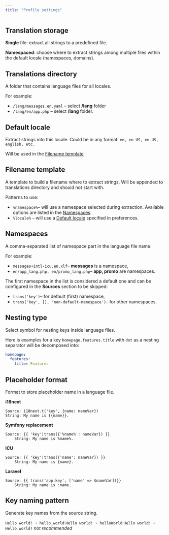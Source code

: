 ```yaml
---
title: "Profile settings"
---
```




## Translation storage
**Single** file: extract all strings to a predefined file.

**Namespaced**: choose where to extract strings among multiple files within the default locale (namespaces, domains).

## Translations directory
A folder that contains language files for all locales.

For example:
 - `/lang/messages.en.yaml` – select **/lang** folder
 - `/lang/en/app.php` – select **/lang** folder.

## Default locale
Extract strings into this locale. Could be in any format: `en, en_US, en-US, english, etc.`

Will be used in the [Filename template](#filename-template)

## Filename template
A template to build a filename where to extract strings.
Will be appended to translations directory and should not start with.

Patterns to use:
 - `%namespace%`– will use a namespace selected during extraction. Available options are listed in the [Namespaces](#namespaces).
 - `%locale%` – will use a [Default locale](#default-locale) specified in preferences.

## Namespaces
A comma-separated list of namespace part in the language file name.

For example:
 - `messages+intl-icu.en.xlf`– **messages** is a namespace,
 - `en/app_lang.php, en/promo_lang.php`– **app, promo** are namespaces.
    
The first namespace in the list is considered a default one and can be configured in the **Sources** section to be skipped:
 - `trans('key')`– for default (first) namespace,
 - `trans('key', [], 'non-default-namespace')`– for other namespaces.

## Nesting type
Select symbol for nesting keys inside language files.

Here is examples for a key `homepage.features.title` with `dot` as a nesting separator will be decomposed into:

```yaml title="example.yaml"
homepage:
  features:
    title: Features
```

## Placeholder format
Format to store placeholder name in a language file.

**i18next**

```
Source: i18next.t('key', {name: nameVar})
String: My name is {{name}}.
```

    
**Symfony replacement**
```
Source: {{ 'key'|trans({'%name%': nameVar}) }}
    String: My name is %name%.
```
        
**ICU**
```
Source: {{ 'key'|trans({'name': nameVar}) }}
    String: My name is {name}.
```
            
**Laravel**
```
Source: {{ trans('app.key', ['name' => $nameVar])}}
    String: My name is :name.
```

## Key naming pattern
Generate key names from the source string.

<Tabs groupId="key-naming-pattern">
    <TabItem value="snake_case" label="snake_case" default>
        <code>Hello world! ➞ hello_world</code>
    </TabItem>
    <TabItem value="camelCase" label="camelCase">
        <code>Hello world! ➞ helloWorld</code>
    </TabItem>
    <TabItem value="single" label="Natural language">
        <code>Hello world! ➞ Hello world!</code><span> <i>not recommended</i></span>
    </TabItem>
</Tabs>